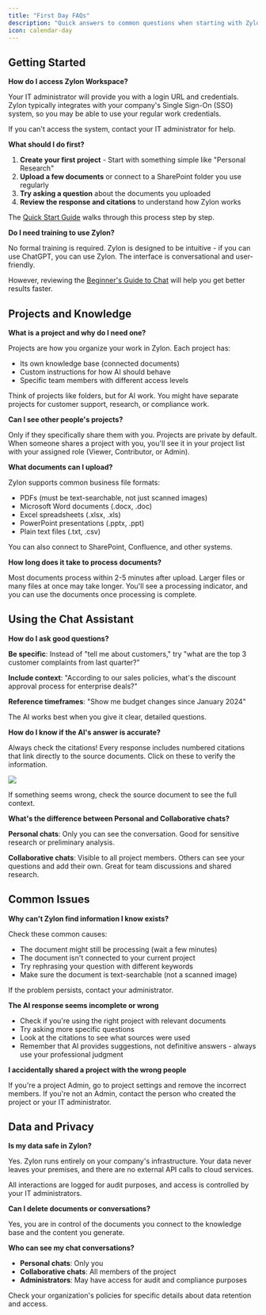 ```yaml
---
title: "First Day FAQs"
description: "Quick answers to common questions when starting with Zylon Workspace"
icon: calendar-day
---
```


## Getting Started

**How do I access Zylon Workspace?**

Your IT administrator will provide you with a login URL and credentials. Zylon typically integrates with your company's Single Sign-On (SSO) system, so you may be able to use your regular work credentials.

If you can't access the system, contact your IT administrator for help.

**What should I do first?**

1. **Create your first project** - Start with something simple like "Personal Research"
2. **Upload a few documents** or connect to a SharePoint folder you use regularly
3. **Try asking a question** about the documents you uploaded
4. **Review the response and citations** to understand how Zylon works

The [Quick Start Guide](/workspace-manual/quick-start-guide) walks through this process step by step.

**Do I need training to use Zylon?**

No formal training is required. Zylon is designed to be intuitive - if you can use ChatGPT, you can use Zylon. The interface is conversational and user-friendly.

However, reviewing the [Beginner's Guide to Chat](/workspace-manual/beginners-guide-to-chat) will help you get better results faster.

## Projects and Knowledge

**What is a project and why do I need one?**

Projects are how you organize your work in Zylon. Each project has:
- Its own knowledge base (connected documents)
- Custom instructions for how AI should behave
- Specific team members with different access levels

Think of projects like folders, but for AI work. You might have separate projects for customer support, research, or compliance work.

**Can I see other people's projects?**

Only if they specifically share them with you. Projects are private by default. When someone shares a project with you, you'll see it in your project list with your assigned role (Viewer, Contributor, or Admin).

**What documents can I upload?**

Zylon supports common business file formats:
- PDFs (must be text-searchable, not just scanned images)
- Microsoft Word documents (.docx, .doc)
- Excel spreadsheets (.xlsx, .xls)
- PowerPoint presentations (.pptx, .ppt)
- Plain text files (.txt, .csv)

You can also connect to SharePoint, Confluence, and other systems.

**How long does it take to process documents?**

Most documents process within 2-5 minutes after upload. Larger files or many files at once may take longer. You'll see a processing indicator, and you can use the documents once processing is complete.

## Using the Chat Assistant

**How do I ask good questions?**

**Be specific**: Instead of "tell me about customers," try "what are the top 3 customer complaints from last quarter?"

**Include context**: "According to our sales policies, what's the discount approval process for enterprise deals?"

**Reference timeframes**: "Show me budget changes since January 2024"

The AI works best when you give it clear, detailed questions.

**How do I know if the AI's answer is accurate?**

Always check the citations! Every response includes numbered citations that link directly to the source documents. Click on these to verify the information.

![](/workspace-manual/images/workspace_citations.png)

If something seems wrong, check the source document to see the full context.

**What's the difference between Personal and Collaborative chats?**

**Personal chats**: Only you can see the conversation. Good for sensitive research or preliminary analysis.

**Collaborative chats**: Visible to all project members. Others can see your questions and add their own. Great for team discussions and shared research.

## Common Issues

**Why can't Zylon find information I know exists?**

Check these common causes:
- The document might still be processing (wait a few minutes)
- The document isn't connected to your current project
- Try rephrasing your question with different keywords
- Make sure the document is text-searchable (not a scanned image)

If the problem persists, contact your administrator.

**The AI response seems incomplete or wrong**

- Check if you're using the right project with relevant documents
- Try asking more specific questions
- Look at the citations to see what sources were used
- Remember that AI provides suggestions, not definitive answers - always use your professional judgment

**I accidentally shared a project with the wrong people**

If you're a project Admin, go to project settings and remove the incorrect members. If you're not an Admin, contact the person who created the project or your IT administrator.

## Data and Privacy

**Is my data safe in Zylon?**

Yes. Zylon runs entirely on your company's infrastructure. Your data never leaves your premises, and there are no external API calls to cloud services.

All interactions are logged for audit purposes, and access is controlled by your IT administrators.

**Can I delete documents or conversations?**

Yes, you are in control of the documents you connect to the knowledge base and the content you generate.

**Who can see my chat conversations?**

- **Personal chats**: Only you
- **Collaborative chats**: All members of the project
- **Administrators**: May have access for audit and compliance purposes

Check your organization's policies for specific details about data retention and access.
